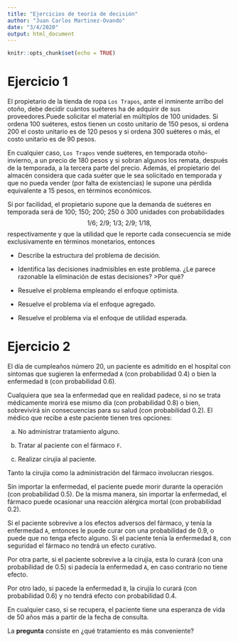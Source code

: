 ```yaml
---
title: "Ejercicios de teoría de decisión"
author: "Juan Carlos Martinez-Ovando"
date: "3/4/2020"
output: html_document
---
```


```r
knitr::opts_chunk$set(echo = TRUE)
```

# Ejercicio 1

El propietario de la tienda de ropa `Los Trapos`, ante el inminente
arribo del otoño, debe decidir cuántos suéteres ha de adquirir de sus proveedores.Puede solicitar el material en múltiplos de 100 unidades. Si ordena 100 suéteres, estos tienen un costo unitario de 150 pesos, si ordena 200 el costo unitario es de 120 pesos y si ordena 300 suéteres o más, el costo unitario es de 90 pesos.

En cualquier caso, `Los Trapos` vende suéteres, en temporada otoño-invierno, a un precio de 180 pesos y si sobran algunos los remata, después de la temporada, a la tercera parte del precio. Además, el propietario del almacén considera que cada suéter que le sea solicitado en temporada y que no pueda vender (por falta de existencias) le supone una pérdida equivalente a 15 pesos, en términos económicos.

Si por facilidad, el propietario supone que la demanda de suéteres en temporada será de 100; 150; 200; 250 ó 300 unidades con probabilidades $$1/6; \ 2/9; \ 1/3; \ 2/9; \ 1/18,$$
respectivamente y que la utilidad que le reporte cada consecuencia se mide exclusivamente en términos monetarios, entonces

* Describe la estructura del problema de decisión.

* Identifica las decisiones inadmisibles en este problema. ¿Le parece razonable la eliminación de estas decisiones? >Por qué?

* Resuelve el problema empleando el enfoque optimista.

* Resuelve el problema vía el enfoque agregado.

* Resuelve el problema vía el enfoque de utilidad esperada.

# Ejercicio 2

El día de cumpleaños número 20, un paciente es admitido
en el hospital con síntomas que sugieren la enfermedad `A` (con probabilidad $0.4$) o bien la enfermedad `B` (con probabilidad $0.6$).

Cualquiera que sea la enfermedad que en realidad padece, si no se trata médicamente morirá ese mismo día (con probabilidad $0.8$) o bien, sobrevivirá sin consecuencias para su salud (con probabilidad $0.2$). El médico que recibe a este paciente tienen tres opciones:

a. No administrar tratamiento alguno.

b. Tratar al paciente con el fármaco `F`.

c. Realizar cirujía al paciente.

Tanto la cirujía como la administración del fármaco involucran riesgos.

Sin importar la enfermedad, el paciente puede morir durante la operación (con probabilidad $0.5$). De la misma manera, sin importar la enfermedad, el fármaco puede ocasionar una reacción alérgica mortal (con probabilidad $0.2$).

Si el paciente sobrevive a los efectos adversos del fármaco, y tenía la enfermedad `A`, entonces le puede curar con una probabilidad de $0.9$, o puede que no tenga efecto alguno. Si el paciente tenía la enfermedad `B`, con seguridad el fármaco no tendrá un efecto curativo.

Por otra parte, si el paciente sobrevive a la cirujía, esta lo curará (con una probabilidad de $0.5$) si padecía la enfermedad `A`, en caso contrario no tiene efecto.

Por otro lado, si pacede la enfermedad `B`, la cirujía lo curará (con probabilidad $0.6$) y no tendrá efecto con probabilidad $0.4$.

En cualquier caso, si se recupera, el paciente tiene una esperanza de vida de 50 años más a partir de la fecha de consulta.

La **pregunta** consiste en ¿qué tratamiento es más conveniente? 